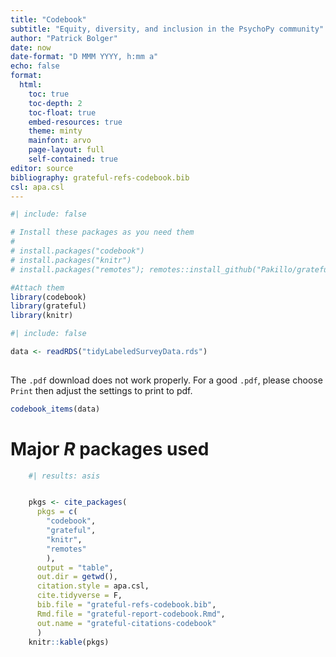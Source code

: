 ```yaml
---
title: "Codebook"
subtitle: "Equity, diversity, and inclusion in the PsychoPy community"
author: "Patrick Bolger"
date: now
date-format: "D MMM YYYY, h:mm a"
echo: false
format: 
  html:
    toc: true
    toc-depth: 2
    toc-float: true
    embed-resources: true
    theme: minty
    mainfont: arvo
    page-layout: full
    self-contained: true
editor: source
bibliography: grateful-refs-codebook.bib
csl: apa.csl
---
```


```r

#| include: false

# Install these packages as you need them
#
# install.packages("codebook")
# install.packages("knitr")
# install.packages("remotes"); remotes::install_github("Pakillo/grateful")

#Attach them
library(codebook)
library(grateful)
library(knitr)

```

```r
#| include: false

data <- readRDS("tidyLabeledSurveyData.rds")
              
```

::: {.callout-warning}
The `.pdf` download does not work properly. For a good `.pdf`, please choose `Print` then adjust the settings to print to pdf.
:::

```r

codebook_items(data)

```

# Major *R* packages used

```r
    #| results: asis


    pkgs <- cite_packages(
      pkgs = c(
        "codebook",
        "grateful",
        "knitr",
        "remotes"
        ),
      output = "table", 
      out.dir = getwd(),
      citation.style = apa.csl,
      cite.tidyverse = F,
      bib.file = "grateful-refs-codebook.bib",
      Rmd.file = "grateful-report-codebook.Rmd",
      out.name = "grateful-citations-codebook"
      )
    knitr::kable(pkgs)

```

